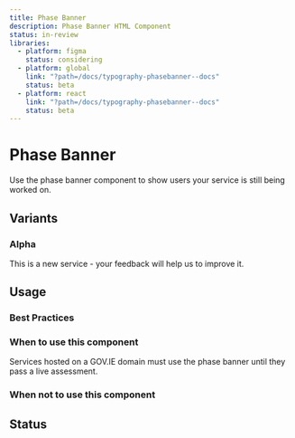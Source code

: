 ```yaml
---
title: Phase Banner
description: Phase Banner HTML Component
status: in-review
libraries:
  - platform: figma
    status: considering
  - platform: global
    link: "?path=/docs/typography-phasebanner--docs"
    status: beta
  - platform: react
    link: "?path=/docs/typography-phasebanner--docs"
    status: beta
---
```


# Phase Banner

Use the phase banner component to show users your service is still being worked on.

## Variants

### Alpha

<ComponentContainer>
  <PhaseBanner level="alpha">This is a new service - your <Link href='/'>feedback</Link> will help us to improve it.</PhaseBanner>
</ComponentContainer>

## Usage

### Best Practices

### When to use this component

Services hosted on a GOV.IE domain must use the phase banner until they pass a live assessment.

### When not to use this component

## Status

<ComponentStatusBlock componentId="phase-banner" />